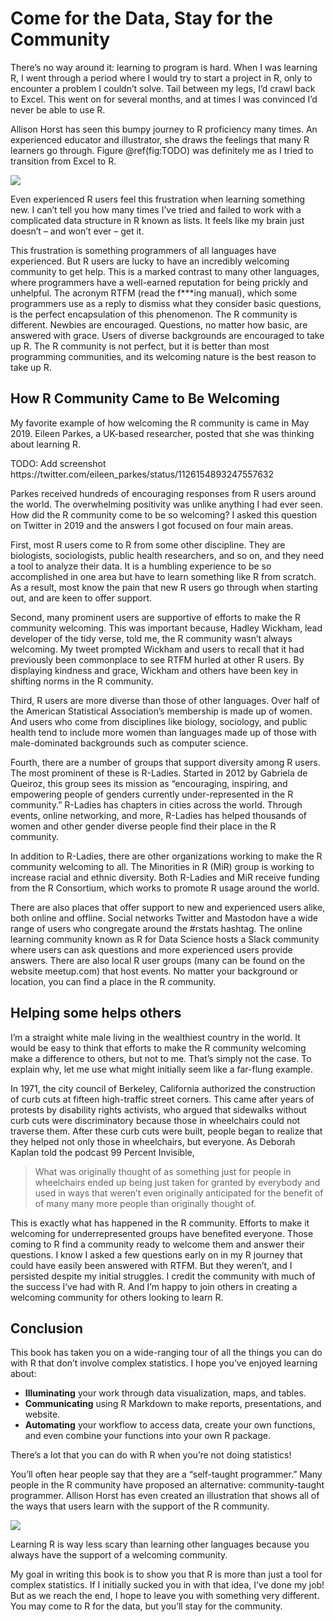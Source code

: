 # Come for the Data, Stay for the Community {#conclusion}

There's no way around it: learning to program is hard. When I was learning R, I went through a period where I would try to start a project in R, only to encounter a problem I couldn't solve. Tail between my legs, I'd crawl back to Excel. This went on for several months, and at times I was convinced I'd never be able to use R. 

Allison Horst has seen this bumpy journey to R proficiency many times. An experienced educator and illustrator, she draws the feelings that many R learners go through. Figure \@ref(fig:TODO) was definitely me as I tried to transition from Excel to R.

![](https://cdn.myportfolio.com/45214904-6a61-4e23-98d6-b140f8654a40/d6b4f8cb-53bf-49d5-822c-e45cd01204a4_rw_1920.png?h=9f4b33568bc02517ffe006cd7bba24f7)

Even experienced R users feel this frustration when learning something new. I can't tell you how many times I've tried and failed to work with a complicated data structure in R known as lists. It feels like my brain just doesn't – and won't ever – get it. 

This frustration is something programmers of all languages have experienced. But R users are lucky to have an incredibly welcoming community to get help. This is a marked contrast to many other languages, where programmers have a well-earned reputation for being prickly and unhelpful. The acronym RTFM (read the f***ing manual), which some programmers use as a reply to dismiss what they consider basic questions, is the perfect encapsulation of this phenomenon. The R community is different. Newbies are encouraged. Questions, no matter how basic, are answered with grace. Users of diverse backgrounds are encouraged to take up R. The R community is not perfect, but it is better than most programming communities, and its welcoming nature is the best reason to take up R. 

## How R Community Came to Be Welcoming {-}

My favorite example of how welcoming the R community is came in May 2019. Eileen Parkes, a UK-based researcher, posted that she was thinking about learning R. 

TODO: Add screenshot https://twitter.com/eileen_parkes/status/1126154893247557632

Parkes received hundreds of encouraging responses from R users around the world. The overwhelming positivity was unlike anything I had ever seen. How did the R community come to be so welcoming? I asked this question on Twitter in 2019 and the answers I got focused on four main areas.

First, most R users come to R from some other discipline. They are biologists, sociologists, public health researchers, and so on, and they need a tool to analyze their data. It is a humbling experience to be so accomplished in one area but have to learn something like R from scratch. As a result, most know the pain that new R users go through when starting out, and are keen to offer support.

Second, many prominent users are supportive of efforts to make the R community welcoming. This was important because, Hadley Wickham, lead developer of the tidy verse, told me, the R community wasn't always welcoming. My tweet prompted Wickham and users to recall that it had previously been commonplace to see RTFM hurled at other R users. By displaying kindness and grace, Wickham and others have been key in shifting norms in the R community.

Third, R users are more diverse than those of other languages. Over half of the American Statistical Association's membership is made up of women. And users who come from disciplines like biology, sociology, and public health tend to include more women than languages made up of those with male-dominated backgrounds such as computer science. 

Fourth, there are a number of groups that support diversity among R users. The most prominent of these is R-Ladies. Started in 2012 by Gabriela de Queiroz, this group sees its mission as "encouraging, inspiring, and empowering people of genders currently under-represented in the R community." R-Ladies has chapters in cities across the world. Through events, online networking, and more, R-Ladies has helped thousands of women and other gender diverse people find their place in the R community.

In addition to R-Ladies, there are other organizations working to make the R community welcoming to all. The Minorities in R (MiR) group is working to increase racial and ethnic diversity. Both R-Ladies and MiR receive funding from the R Consortium, which works to promote R usage around the world.

There are also places that offer support to new and experienced users alike, both online and offline. Social networks Twitter and Mastodon have a wide range of users who congregate around the #rstats hashtag. The online learning community known as R for Data Science hosts a Slack community where users can ask questions and more experienced users provide answers. There are also local R user groups (many can be found on the website meetup.com) that host events. No matter your background or location, you can find a place in the R community.

## Helping some helps others {-}

I'm a straight white male living in the wealthiest country in the world. It would be easy to think that efforts to make the R community welcoming make a difference to others, but not to me. That's simply not the case. To explain why, let me use what might initially seem like a far-flung example.

In 1971, the city council of Berkeley, California authorized the construction of curb cuts at fifteen high-traffic street corners. This came after years of protests by disability rights activists, who argued that sidewalks without curb cuts were discriminatory because those in wheelchairs could not traverse them. After these curb cuts were built, people began to realize that they helped not only those in wheelchairs, but everyone. As Deborah Kaplan told the podcast 99 Percent Invisible,

> What was originally thought of as something just for people in wheelchairs ended up being just taken for granted by everybody and used in ways that weren’t even originally anticipated for the benefit of of many many more people than originally thought of.

This is exactly what has happened in the R community. Efforts to make it welcoming for underrepresented groups have benefited everyone. Those coming to R find a community ready to welcome them and answer their questions. I know I asked a few questions early on in my R journey that could have easily been answered with RTFM. But they weren't, and I persisted despite my initial struggles. I credit the community with much of the success I've had with R. And I'm happy to join others in creating a welcoming community for others looking to learn R. 

## Conclusion {-}

This book has taken you on a wide-ranging tour of all the things you can do with R that don't involve complex statistics. I hope you've enjoyed learning about:

- **Illuminating** your work through data visualization, maps, and tables. 
- **Communicating** using R Markdown to make reports, presentations, and website.
- **Automating** your workflow to access data, create your own functions, and even combine your functions into your own R package.

There's a lot that you can do with R when you're not doing statistics! 

You'll often hear people say that they are a "self-taught programmer." Many people in the R community have proposed an alternative: community-taught programmer. Allison Horst has even created an illustration that shows all of the ways that users learn with the support of the R community.

![](https://cdn.myportfolio.com/45214904-6a61-4e23-98d6-b140f8654a40/e4a11b1f-f235-461f-ab73-ce6128c59e49_rw_1920.png?h=a34a4173c717bfbc600a8682d419288e)

Learning R is way less scary than learning other languages because you always have the support of a welcoming community. 

My goal in writing this book is to show you that R is more than just a tool for complex statistics. If I initially sucked you in with that idea, I've done my job! But as we reach the end, I hope to leave you with something very different. You may come to R for the data, but you'll stay for the community.